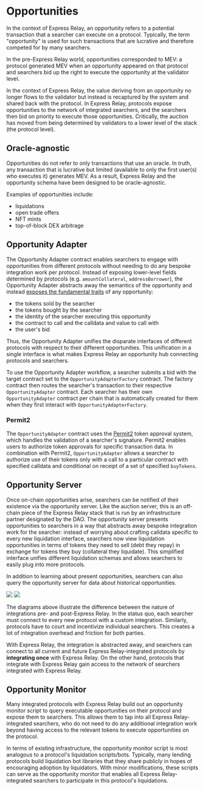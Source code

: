 # Opportunities

In the context of Express Relay, an opportunity refers to a potential transaction that a searcher can execute on a protocol. Typically, the term "opportunity" is used for such transactions that are lucrative and therefore competed for by many searchers.

In the pre-Express Relay world, opportunities corresponded to MEV: a protocol generated MEV when an opportunity appeared on that protocol and searchers bid up the right to execute the opportunity at the validator level.

In the context of Express Relay, the value deriving from an opportunity no longer flows to the validator but instead is recaptured by the system and shared back with the protocol. In Express Relay, protocols expose opportunities to the network of integrated searchers, and the searchers then bid on priority to execute those opportunities. Critically, the auction has moved from being determined by validators to a lower level of the stack (the protocol level).

## Oracle-agnostic

Opportunities do not refer to only transactions that use an oracle. In truth, any transaction that is lucrative but limited (available to only the first user(s) who executes it) generates MEV. As a result, Express Relay and the opportunity schema have been designed to be oracle-agnostic.

Examples of opportunities include:

- liquidations
- open trade offers
- NFT mints
- top-of-block DEX arbitrage

## Opportunity Adapter

The Opportunity Adapter contract enables searchers to engage with opportunities from different protocols without needing to do any bespoke integration work per protocol. Instead of exposing lower-level fields determined by protocols (e.g. `amountCollateral`, `addressBorrower`), the Opportunity Adapter abstracts away the semantics of the opportunity and instead [exposes the fundamental traits](https://github.com/pyth-network/per/blob/30c3fc695034f518225f8255ebe8423604e8aca3/contracts/src/opportunity-adapter/Structs.sol#L20-L23) of any opportunity:

- the tokens sold by the searcher
- the tokens bought by the searcher
- the identity of the searcher executing this opportunity
- the contract to call and the calldata and value to call with
- the user's bid

Thus, the Opportunity Adapter unifies the disparate interfaces of different protocols with respect to their different opportunities. This unification in a single interface is what makes Express Relay an opportunity hub connecting protocols and searchers.

To use the Opportunity Adapter workflow, a searcher submits a bid with the target contract set to the `OpportunityAdapterFactory` contract. The factory contract then routes the searcher's transaction to their respective `OpportunityAdapter` contract. Each searcher has their own `OpportunityAdapter` contract per chain that is automatically created for them when they first interact with `OpportunityAdapterFactory`.

### Permit2

The `OpportunityAdapter` contract uses the [Permit2](https://github.com/Uniswap/permit2) token approval system, which handles the validation of a searcher's signature. Permit2 enables users to authorize token approvals for specific transaction data. In combination with Permit2, `OpportunityAdapter` allows a searcher to authorize use of their tokens only with a call to a particular contract with specified calldata and conditional on receipt of a set of specified `buyTokens`.

## Opportunity Server

Once on-chain opportunities arise, searchers can be notified of their existence via the opportunity server. Like the auction server, this is an off-chain piece of the Express Relay stack that is run by an infrastructure partner designated by the DAO. The opportunity server presents opportunities to searchers in a way that abstracts away bespoke integration work for the searcher: instead of worrying about crafting calldata specific to every new liquidation interface, searchers now view liquidation opportunities in terms of tokens they need to sell (debt they repay) in exchange for tokens they buy (collateral they liquidate). This simplified interface unifies different liquidation schemas and allows searchers to easily plug into more protocols.

In addition to learning about present opportunities, searchers can also query the opportunity server for data about historical opportunities.

![](images/express_relay/before_searcher.jpg)
![](images/express_relay/after_searcher.jpg)

The diagrams above illustrate the difference between the nature of integrations pre- and post-Express Relay. In the status quo, each searcher must connect to every new protocol with a custom integration. Similarly, protocols have to court and incentivize individual searchers. This creates a lot of integration overhead and friction for both parties.

With Express Relay, the integration is abstracted away, and searchers can connect to all current and future Express Relay-integrated protocols by **integrating once** with Express Relay. On the other hand, protocols that integrate with Express Relay gain access to the network of searchers integrated with Express Relay.

## Opportunity Monitor

Many integrated protocols with Express Relay build out an opportunity monitor script to query executable opportunities on their protocol and expose them to searchers. This allows them to tap into all Express Relay-integrated searchers, who do not need to do any additional integration work beyond having access to the relevant tokens to execute opportunities on the protocol.

In terms of existing infrastructure, the opportunity monitor script is most analogous to a protocol's liquidation scripts/bots. Typically, many lending protocols build liquidation bot libraries that they share publicly in hopes of encouraging adoption by liquidators. With minor modifications, these scripts can serve as the opportunity monitor that enables all Express Relay-integrated searchers to participate in this protocol's liquidations.
